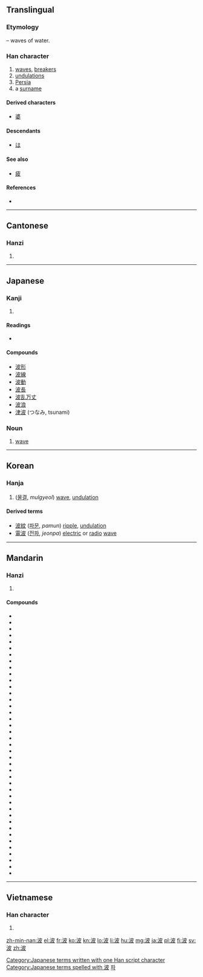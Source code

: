 ==Translingual==
===Etymology===
{{Han compound|水|alt1=氵|t1=water|皮|ls=psc|c1=s|c2=p}} – waves of water.

===Han character===
{{Han char|rn=85|rad=水|as=05|sn=8|four=3414<sub>7</sub>|canj=水木竹水 (EDHE)|ids=⿰[[氵]][[皮]]}}

# [[wave]]s, [[breaker]]s
# [[undulation]]s
# [[Persia]]
# a [[surname]]

====Derived characters====
* [[婆]]

====Descendants====
* [[は]]

====See also====
* [[疲]] <!-- graphically similar -->

====References====
* {{Han ref|kx=0617.080|dkj=17308|dj=1012.060|hdz=31597.070|uh=6CE2|ud=27874|bh=AA69|bd=43625}}

----

==Cantonese==

===Hanzi===
{{yue-hanzi|jyut=|y=bo1}}

# {{defn|lang=yue|sort=水05}}

----

==Japanese==

===Kanji===
{{ja-kanji|grade=3|rs=水05}}

# {{defn|lang=ja|sort=水05}}

====Readings====
* {{ja-readings|on=[[は]] (ha), [[ひ]] (hi)|kun=[[なみ]] (nami)}}

====Compounds====
* [[波形]]
* [[波線]]
* [[波動]]
* [[波長]]
* [[波乱万丈]]
* [[波浪]]
* [[津波]] (つなみ, tsunami)

===Noun===
{{ja-noun|k|hira=なみ|rom=nami}}

# [[wave]]

[[Category:Japanese terms written with one Han script character]]
[[Category:Japanese terms spelled with 波]]
----

==Korean==

===Hanja===
{{ko-hanja|hangeul=파|eumhun=|rv=pa|mr=p'a|y=pha}}

# ([[물결]], ''mulgyeol'') [[wave]], [[undulation]]

====Derived terms====
* [[波紋]] ([[파문]], ''pamun'') [[ripple]], [[undulation]]
* [[電波]] ([[전파]], ''jeonpa'') [[electric]] or [[radio]] [[wave]]

[[Category:Hanja readings|파]]

----

==Mandarin==

===Hanzi===
{{cmn-hanzi|pin=[[bēi]] ([[bei1]]), [[bì]] ([[bi4]]), [[bō]] ([[bo1]])|wg=pei<sup>1</sup>, pi<sup>4</sup>, po<sup>1</sup>}}

# {{defn|lang=cmn|sort=水05}}

====Compounds====
* {{l|cmn|波荡}}
* {{l|cmn|波导管}}
* {{l|cmn|波动|tr=bōdòng}}
* {{l|cmn|波段}}
* {{l|cmn|波尔卡}}
* {{l|cmn|波峰}}
* {{l|cmn|波幅}}
* {{l|cmn|波腹}}
* {{l|cmn|波谷}}
* {{l|cmn|波光}}
* {{l|cmn|波诡云谲}}
* {{l|cmn|波黑|tr=Bōhēi}}
* {{l|cmn|波及}}
* {{l|cmn|波节}}
* {{l|cmn|波兰|tr=Bōlán}}
* {{l|cmn|波澜}}
* {{l|cmn|波澜壮阔}}
* {{l|cmn|波浪|tr=bōlàng}}
* {{l|cmn|波浪鼓}}
* {{l|cmn|波累}}
* {{l|cmn|波罗门教}}
* {{l|cmn|波能}}
* {{l|cmn|波平浪静}}
* {{l|cmn|波谱}}
* {{l|cmn|波俏}}
* {{l|cmn|波束}}
* {{l|cmn|波斯|tr=Bōsī}}
* {{l|cmn|波斯菊}}
* {{l|cmn|波斯猫}}
* {{l|cmn|波斯尼亚和黑塞哥维那|tr=Bōsīníyà hé Hēisāigēwéinà}}
* {{l|cmn|波速}}
* {{l|cmn|波涛}}
* {{l|cmn|波纹|tr=bōwén}}
* {{l|cmn|波纹管}}
* {{l|cmn|波形}}
* {{l|cmn|波源}}
* {{l|cmn|波长}}
* {{l|cmn|波折|tr=bōzhé}}
* {{l|cmn|波状热}}
* {{l|cmn|秋波|tr=qiūbō}}
* {{l|cmn|香波|tr=xiāngbō}}

----

==Vietnamese==

===Han character===
{{vi-hantu|[[ba]], [[bể]], [[dương]]|rs=水05}}

# {{defn|lang=vi|sort=水05}}

[[zh-min-nan:波]]
[[el:波]]
[[fr:波]]
[[ko:波]]
[[kn:波]]
[[lo:波]]
[[li:波]]
[[hu:波]]
[[mg:波]]
[[ja:波]]
[[pl:波]]
[[fi:波]]
[[sv:波]]
[[zh:波]]